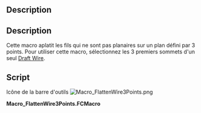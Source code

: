 <languages/>

<div class="mw-translate-fuzzy">
{{Macro/fr
|Name=FlattenWire3Points
|Icon=Macro_FlattenWire3Points.png
|Description=Cette macro aplatit les Draft polylignes qui ne sont pas plans sur un plan défini par 3 points.<br/>Pour utiliser cette macro, sélectionnez les 3 premiers sommets d'une seule Draft polyligne.
|Author=Yorik
|Version=1.0
|Date=2016-02-06
|FCVersion=Toutes
|Download=[https://wiki.freecad.org/images/1/1e/Macro_FlattenWire3Points.png Icône de la barre d'outils]
}}
</div>

<div lang="en" dir="ltr" class="mw-content-ltr">
==Description==
</div>

<div class="mw-translate-fuzzy">
==Description==
Cette macro aplatit les fils qui ne sont pas planaires sur un plan défini par 3 points. Pour utiliser cette macro, sélectionnez les 3 premiers sommets d'un seul [[Draft Wire/fr|Draft Wire]].
</div>

==Script==

Icône de la barre d'outils [[Image:Macro_FlattenWire3Points.png]]


'''Macro_FlattenWire3Points.FCMacro'''

{{MacroCode|code=

 import FreeCAD,FreeCADGui,Draft
 
 # check selection
 sel = FreeCADGui.Selection.getSelectionEx()
 ok = True
 if len(sel) != 1:
    FreeCAD.Console.PrintError("Please select 3 vertices from one Draft wire\n")
    ok = False
 sel = sel[0]
 if Draft.getType(sel.Object) not in ["Wire","BSpline"]:
    FreeCAD.Console.PrintError("Please select 3 vertices from one Draft wire\n")
    ok = False
 if len(sel.SubElementNames) != 3:
    FreeCAD.Console.PrintError("Please select 3 vertices from one Draft wire\n")
    ok = False
 for e in sel.SubElementNames:
    if not "Vertex" in e:
        FreeCAD.Console.PrintError("Please select 3 vertices from one Draft wire\n")
        ok = False
 
 if ok:
    # define a plane
    p1 = getattr(sel.Object.Shape,sel.SubElementNames[0]).Point
    p2 = getattr(sel.Object.Shape,sel.SubElementNames[1]).Point
    p3 = getattr(sel.Object.Shape,sel.SubElementNames[2]).Point
    p4 = p2.sub(p1).cross(p3.sub(p1))
    
    # project wire points
    points = []
    for p in sel.Object.Points:
        points.append(p.projectToPlane(p1,p4))
    sel.Object.Points = points
}}